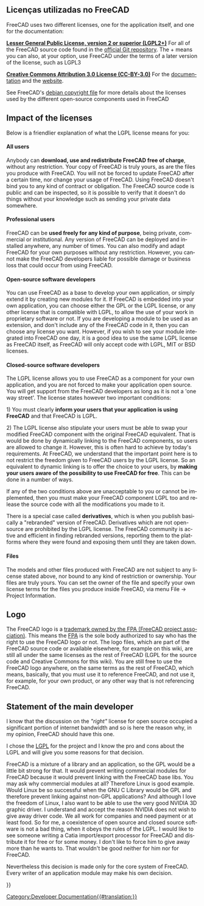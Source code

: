 <languages/>

<div class="mw-translate-fuzzy">
{{Docnav
|[[Scripting_and_macros/pt-br|Script e macros]]
|[[Compile_on_Windows/pt-br|Compilar no Windows]]
}}
</div>

{{TOCright}}

<span id="Licenses_used_in_FreeCAD"></span>
<div class="mw-translate-fuzzy">
== Licenças utilizadas no FreeCAD ==
</div>

<div lang="en" dir="ltr" class="mw-content-ltr">
FreeCAD uses two different licenses, one for the application itself, and one for the documentation:
</div>

<div lang="en" dir="ltr" class="mw-content-ltr">
'''[[wikipedia:LGPL|Lesser General Public License, version 2 or superior (LGPL2+)]]''' For all of the FreeCAD source code found in the [https://github.com/FreeCAD/FreeCAD official Git repository]. The + means you can also, at your option, use FreeCAD under the terms of a later version of the license, such as LGPL3
</div>

<div lang="en" dir="ltr" class="mw-content-ltr">
'''[http://creativecommons.org/licenses/by/3.0/ Creative Commons Attribution 3.0 License (CC-BY-3.0)]''' For the [https://wiki.freecad.org documentation] and the  [https://www.freecad.org website].
</div>

<div lang="en" dir="ltr" class="mw-content-ltr">
See FreeCAD's [https://github.com/FreeCAD/FreeCAD/blob/master/package/debian/copyright debian copyright file] for more details about the licenses used by the different open-source components used in FreeCAD
</div>

<div lang="en" dir="ltr" class="mw-content-ltr">
== Impact of the licenses ==
</div>

<div lang="en" dir="ltr" class="mw-content-ltr">
Below is a friendlier explanation of what the LGPL license means for you:
</div>

<div lang="en" dir="ltr" class="mw-content-ltr">
==== All users ====
</div>

<div lang="en" dir="ltr" class="mw-content-ltr">
Anybody can '''download, use and redistribute FreeCAD free of charge''', without any restriction. Your copy of FreeCAD is truly yours, as are the files you produce with FreeCAD. You will not be forced to update FreeCAD after a certain time, nor change your usage of FreeCAD. Using FreeCAD doesn't bind you to any kind of contract or obligation. The FreeCAD source code is public and can be inspected, so it is possible to verify that it doesn't do things without your knowledge such as sending your private data somewhere.
</div>

<div lang="en" dir="ltr" class="mw-content-ltr">
==== Professional users ====
</div>

<div lang="en" dir="ltr" class="mw-content-ltr">
FreeCAD can be '''used freely for any kind of purpose''', being private, commercial or institutional. Any version of FreeCAD can be deployed and installed anywhere, any number of times. You can also modify and adapt FreeCAD for your own purposes without any restriction. However, you cannot make the FreeCAD developers liable for possible damage or business loss that could occur from using FreeCAD.
</div>

<div lang="en" dir="ltr" class="mw-content-ltr">
==== Open-source software developers ====
</div>

<div lang="en" dir="ltr" class="mw-content-ltr">
You can use FreeCAD as a base to develop your own application, or simply extend it by creating new modules for it. If FreeCAD is embedded into your own application, you can choose either the GPL or the LGPL license, or any other license that is compatible with LGPL, to allow the use of your work in proprietary software or not. If you are developing a module to be used as an extension, and don't include any of the FreeCAD code in it, then you can choose any license you want. However, if you wish to see your module integrated into FreeCAD one day, it is a good idea to use the same LGPL license as FreeCAD itself, as FreeCAD will only accept code with LGPL, MIT or BSD licenses.
</div>

<div lang="en" dir="ltr" class="mw-content-ltr">
==== Closed-source software developers ====
</div>

<div lang="en" dir="ltr" class="mw-content-ltr">
The LGPL license allows you to use FreeCAD as a component for your own application, and you are not forced to make your application open source. You will get support from the FreeCAD developers as long as it is not a 'one way street'. The license states however two important conditions:
</div>

<div lang="en" dir="ltr" class="mw-content-ltr">
1) You must clearly '''inform your users that your application is using FreeCAD''' and that FreeCAD is LGPL.
</div>

<div lang="en" dir="ltr" class="mw-content-ltr">
2) The LGPL license also stipulate your users must be able to swap your modified FreeCAD component with the original FreeCAD equivalent. That is would be done by dynamically linking to the FreeCAD components, so users are allowed to change it. However, this is often hard to achieve by today's requirements. At FreeCAD, we understand that the important point here is to not restrict the freedom given to FreeCAD users by the LGPL license. So an equivalent to dynamic linking is to offer the choice to your users, by '''making your users aware of the possibility to use FreeCAD for free'''. This can be done in a number of ways.
</div>

<div lang="en" dir="ltr" class="mw-content-ltr">
If any of the two conditions above are unacceptable to you or cannot be implemented, then you must make your FreeCAD component LGPL too and release the source code with all the modifications you made to it.
</div>

<div lang="en" dir="ltr" class="mw-content-ltr">
There is a special case called '''derivatives''', which is when you publish basically a "rebranded" version of FreeCAD. Derivatives which are not open-source are prohibited by the LGPL license. The FreeCAD community is active and efficient in finding rebranded versions, reporting them to the platforms where they were found and exposing them until they are taken down.
</div>

<div lang="en" dir="ltr" class="mw-content-ltr">
==== Files ====
</div>

<div lang="en" dir="ltr" class="mw-content-ltr">
The models and other files produced with FreeCAD are not subject to any license stated above, nor bound to any kind of restriction or ownership. Your files are truly yours. You can set the owner of the file and specify your own license terms for the files you produce inside FreeCAD, via menu File → Project Information.
</div>

<div lang="en" dir="ltr" class="mw-content-ltr">
== Logo ==
</div>

<div lang="en" dir="ltr" class="mw-content-ltr">
The FreeCAD logo is a [https://fpa.freecad.org/documents/Trademark.pdf trademark owned by the FPA (FreeCAD project association)]. This means the [https://fpa.freecad.org FPA] is the sole body authorized to say who has the right to use the FreeCAD logo or not. The logo files, which are part of the FreeCAD source code or available elsewhere, for example on this wiki, are still all under the same licenses as the rest of FreeCAD (LGPL for the source code and Creative Commons for this wiki). You are still free to use the FreeCAD logo anywhere, on the same terms as the rest of FreeCAD, which means, basically, that you must use it to reference FreeCAD, and not use it, for example, for your own product, or any other way that is not referencing FreeCAD.
</div>

<div lang="en" dir="ltr" class="mw-content-ltr">
== Statement of the main developer ==
</div>

<div lang="en" dir="ltr" class="mw-content-ltr">
I know that the discussion on the ''"right"'' license for open source occupied a significant portion of internet bandwidth and so is here the reason why, in my opinion, FreeCAD should have this one.
</div>

<div lang="en" dir="ltr" class="mw-content-ltr">
I chose the [http://en.wikipedia.org/wiki/LGPL LGPL] for the project and I know the pro and cons about the LGPL and will give you some reasons for that decision.
</div>

<div lang="en" dir="ltr" class="mw-content-ltr">
FreeCAD is a mixture of a library and an application, so the GPL would be a little bit strong for that. It would prevent writing commercial modules for FreeCAD because it would prevent linking with the FreeCAD base libs. You may ask why commercial modules at all? Therefore Linux is good example. Would Linux be so successful when the GNU C Library would be GPL and therefore prevent linking against non-GPL applications? And although I love the freedom of Linux, I also want to be able to use the very good NVIDIA 3D graphic driver. I understand and accept the reason NVIDIA does not wish to give away driver code. We all work for companies and need payment or at least food. So for me, a coexistence of open source and closed source software is not a bad thing, when it obeys the rules of the LGPL. I would like to see someone writing a Catia import/export processor for FreeCAD and distribute it for free or for some money. I don't like to force him to give away more than he wants to. That wouldn't be good neither for him nor for FreeCAD.
</div>

<div lang="en" dir="ltr" class="mw-content-ltr">
Nevertheless this decision is made only for the core system of FreeCAD. Every writer of an application module may make his own decision.
</div>

<div lang="en" dir="ltr" class="mw-content-ltr">
{{Quote|Jürgen Riegel|15 October 2006}}
</div>


<div class="mw-translate-fuzzy">
{{Docnav
|[[Scripting_and_macros/pt-br|Script e macros]]
|[[Compile_on_Windows/pt-br|Compilar no Windows]]
}}
</div>

{{Userdocnavi{{#translation:}}}}
[[Category:Developer Documentation{{#translation:}}]]